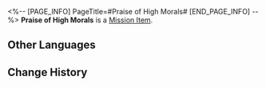 <%-- [PAGE_INFO]
PageTitle=#Praise of High Morals#
[END_PAGE_INFO] --%>
{{Item Infobox
|id          = 140000
|image       = Item Praise of High Morals.png
|type        = Mission Item
|type2       = Valuable Object
|invCategory = Missions
|rarity      = 1
|effect      = 
|description = In this grand universe, moral standards are materialized into physical form. Thumbs-up approvals aren't a rare sight to behold.<br />What matters is that you are recognized!
}}
'''Praise of High Morals''' is a [[Mission Item]].

==Other Languages==
{{Other Languages
|en   = Praise of High Morals
|zhs  = 崇高道德的赞许
|zht  = 崇高道德的讚許
|ja   = 崇高なる道徳の賞賛
|ko   = 숭고한 도덕의 찬사
|es   = Elogio de la moral
|fr   = Éloge de moralité
|ru   = Похвала высокой морали
|th   = แต้มคุณธรรม
|vi   = Lời Khen Cao Thượng
|de   = Lob der hohen Moral
|id   = Pengakuan Moral Tertinggi
|pt   = Prece de Alta Moral
}}

==Change History==
{{Change History|1.0}}